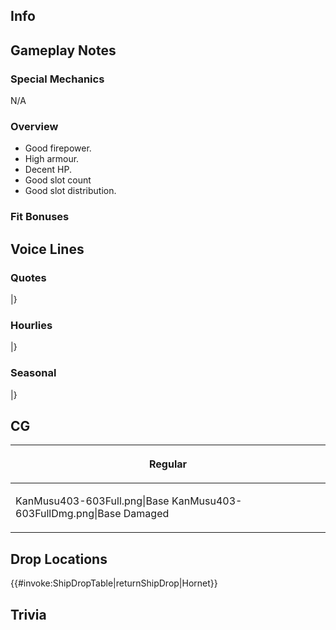 ==Info==
{{KanmusuInfo|ID=403-603}}
{{KanmusuInfo|ID=1704-704}}

==Gameplay Notes==
===Special Mechanics===
N/A

===Overview===
* Good firepower.
* High armour.
* Decent HP.
* Good slot count
* Good slot distribution.

===Fit Bonuses===
{{:{{BASEPAGENAME}}/Equipment Bonuses}}

==Voice Lines==
===Quotes===
{{ShipquoteHeader}}
{{ShipquoteKai
|scenario = Introduction
|origin =そう。貴方が噂の提督なの。よろしくね。私はUSS CV-8, Hornet. I'm looking forward to you.
|translation =I see. So you're the Admiral I've heard about. Pleasure meeting you. I'm USS CV-8, Hornet. I'm looking forward to working with you.
}}
{{ShipquoteKai|kai = true|scenario = Introduction
|origin =USS CV-8, Hornet. 出撃準備は出来ているわ。Let's get through this together. 提督、一緒に頑張りましょう。
|translation =USS CV-8, Hornet. Sortie preparations are complete. Let's get through this together. Admiral, let's give it our all.
}}
{{ShipquoteKai
|scenario = Library
|origin =Yorktown級航空母艦三番艦、USS Hornetよ。ミッドウェー, そしてサンタ．クルーズ諸島沖で全盛期の日本機動部隊と真正面から対決したわ。飛龍、そして翔鶴瑞鶴も強かった。シャングリラ伝説も私よ？覚えておきなさい。
|translation =I'm the third of the Yorktown-class carriers, the USS Hornet. At Midway and off the Santa Cruz Islands, I faced down the full-strength of the IJN carrier task forces. Hiryuu, plus Shoukaku and Zuikaku, were strong. I'm also the legendary "Shangri La"<ref>The Doolittle Raid bombers were launched from USS ''Hornet''. This was kept secret for a year - FDR referred to the mysterious source of the raid as "Shangri-La"</ref>. Remember my service well.
}}
{{ShipquoteKai
|scenario = Secretary 1
|origin =Did you call me?
|translation =Did you call me?
}}
{{ShipquoteKai|kai = true|scenario = Secretary 1
|origin =My turn? Ok.
|translation =My turn? Ok.
}}
{{ShipquoteKai
|scenario = Secretary 2
|origin =そう、私がHornetよ。覚えておいて。
|translation =Yes, I'm Hornet. Don't forget that.
}}
{{ShipquoteKai|kai = true|scenario = Secretary 2
|origin =シャングリラ？ん。そうね。どこかしら？
|translation =Shangri La? Heh. Right, I wonder where that is?
}}
{{ShipquoteKai
|scenario = Secretary 3
|origin =何、Northampton? あんまり引っ張んないでって、ん、はっ？あなた、提督、何をしているの？えっ？曳航の演習？ん、いらないわ、その演習。艦爆隊、発艦始め！
|translation =What is it, Northampton? I told you not to tug on- wait, huh? It's you, Admiral? What're you doing? Huh? "Towing practice"<ref>At Santa Cruz, ''Hornet'' was seriously damaged by Japanese bombers. ''Northampton'' was able to tow ''Hornet'' for a brief time before ''Hornet'' succumbed to a final torpedo bomber attack.</ref>? Hmph, I don't need that. Dive bomber squadrons, begin takeoff!
}}
{{ShipquoteKai
|scenario = Idle
|origin =あら、翔鶴。あなた、私と全然似ていないけど、どこが通じるところが、ね、ある気がするの。なんて言うの？Feeling?星回りかしら？まあ、何でもいいわ。今度、鎮守府のバーで一杯やりましょう？私、おごるわ。
|translation =Oh hello, Shoukaku. We aren't anything alike, but I feel like there's something that, you know, connects us<ref>''Shoukaku'' was similar heavily damaged by dive bombers at Santa Cruz, from ''Hornet'', but she survived.</ref>. What's the word? A feeling? Destiny written in the stars? Well, in any case, would you like to have a drink together at the base bar? It's my treat.
}}
{{ShipquoteKai
|scenario = Secretary Married
|origin =Coffee入れたわ。飲むでしょう？はい。あぁ、これ？頑張っている差し入れ。私の手作りのapple pie. 好きでしょう？Cinnamonちょっと多めの。
|translation =I made coffee. You'll have some, right? Here. Oh, this? A little pick-me-up for your hard work. It's my handmade apple pie. You like it, right? It's got a bit of extra cinnamon. 
}}
{{ShipquoteKai
|scenario = Wedding
|origin =えっ？SaraやBig Eじゃなくて、私？あぁ、そう。ん。いっ、いい趣味ね、悪くはないわ。でもサイズ、合うかな…あっ、ぴったり。じゃあ仕方ない、yesよ。
|translation =Eh? Not Sara or Big E, but me? Uh, okay... Hm? Y-You have good taste, it's not bad. But is the size right...? Ah, it's perfect. Then I have to say "yes".
}}
{{ShipquoteKai
|scenario = Looking At Scores
|origin =Information? 大事よ、何よりも。
|translation =Information? That's critical, more so than anything<ref>Counterintelligence was crucial to the American victory at Midway.</ref>.
}}
{{ShipquoteKai
|scenario = Joining A Fleet
|origin =Task Force flagship, Hornet, weigh anchor!
|translation =Task Force flagship, Hornet, weigh anchor!
}}
{{ShipquoteKai
|scenario = Equipment 1
|origin =ふん、いい機体ね。悪くはないわ。
|translation =Hmm, these're good planes. Not bad.
}}
{{ShipquoteKai
|scenario = Equipment 2
|origin =そんなのでいいの？Really?まあ、いいけど…
|translation =We're going with that? Really? Well, fine...
}}
{{ShipquoteKai
|scenario = Equipment 3
|origin =No problem.
|translation =No problem.
}}
{{ShipquoteKai
|scenario = Supply
|origin =That would be great! 助かるわ。
|translation =That would be great! You're a life-saver.
}}
{{ShipquoteKai
|scenario = Docking Minor
|origin =少し汗をかいちゃった。Showerいただくわね。
|translation =I broke a bit of a sweat. I'll be taking a shower, okay?
}}
{{ShipquoteKai
|scenario = Docking Major
|origin =敵もなかなかやるわ。体、直しておかないと。
|translation =The enemy's pretty good. I need to get my body fixed up.
}}
{{ShipquoteKai
|scenario = Construction
|origin =できたわ。早いものね。
|translation =It's done. That was fast, huh?
}}
{{ShipquoteKai
|scenario = Returning From Sortie
|origin =Fleetが港に戻ったわ。皆、ご苦労様。
|translation =The fleet has returned to port. Thanks for hanging in there, everyone.
}}
{{ShipquoteKai
|scenario = Starting A Sortie
|origin =USS CV-8, Hornet, 出撃します。第十六任務部隊、前へ！
|translation =USS CV-8, Hornet, sortieing. Task Force 16<ref>''Hornet's'' assignment during the Doolittle Raid and Midway.</ref>, forward!
}}
{{ShipquoteKai|kai = true|scenario = Starting A Sortie
|origin =USS CV-8, Hornet, 出撃します。第十七任務部隊、前へ！敵機動部隊を撃滅する！
|translation =USS CV-8, Hornet, sortieing. Task Force 17<ref>''Hornet's'' assignment during Santa Cruz.</ref>, forward! Wipe out the enemy carrier task force!
}}
{{ShipquoteKai
|scenario = Battle Start
|origin =さぁ、始めましょうか？Hornet攻撃隊、発艦始めなさい！
|translation =Now then, shall we begin? Hornet attack squadrons, begin takeoff!
}}
{{ShipquoteKai
|scenario = Attack
|origin =さっ、行きなさい！
|translation =Now! Get going!
}}
{{ShipquoteKai
|scenario = Air Battle/Daytime Spotting/Night Battle Attack
|origin =そこね！逃がさないわ！
|translation =There you are! You're not getting away!
}}
{{ShipquoteKai|kai = true|scenario = Air Battle/Daytime Spotting/Night Battle Attack
|origin =元より相打ち覚悟よ！逃がさないわ！
|translation =I'm prepared to trade blows this time! You're not getting away!
}}
{{ShipquoteKai
|scenario = Night Battle
|origin =夜か…？あまり好きじゃないけど…追ってみましょうか！？
|translation =Night, huh...? I'm not a fan, but... let's give chase!
}}
{{ShipquoteKai
|scenario = MVP
|origin =この戦い、Hornetの戦果が大きいって言うの？まあ、そうなるか。ごめんね、皆。せっかくだからもらっておくけど、もちろん、これは皆の戦果よ。
|translation =Are you saying I played a big part in this battle? Well, I guess so. Sorry, everyone. I'll take it and all, but this is obviously the result of everyone's efforts.
}}
{{ShipquoteKai
|scenario = Minor Damage 1
|origin =げはっ！食らった！飛行甲板？
|translation =Gahh! They got me! In the flight deck?
}}
{{ShipquoteKai
|scenario = Minor Damage 2
|origin =げへっ！これ、やばいか？いえ、まだよ…
|translation =Gehh! Is this, it? No, not yet...
}}
{{ShipquoteKai
|scenario = Major Damage
|origin =やってくれる…でも、これ以上はやらせない！誘爆を、火災を防ぐの。甲板の機は海へ投棄！もう、艦は捨てないわ！
|translation =They got me good... but I won't let them have their way! Don't let the explosions or fire spread. Ditch any planes on deck into the sea! We won't lose the ship!
}}
{{ShipquoteKai
|scenario = Sunk
|origin =火が…火が消えないわ…艦を包んで、傾いていく…何？あの子、奇麗に描いてよ…お願い、ね？
|translation =The fires... the fires won't stop... they're engulfing me... I'm listing... what? That girl, draw her beautifully too... please, would you?<ref>After sinking the USS Hornet, the captain of ''Akigumo'' ordered that pictures be taken for a report to the Naval General Staff before finishing her off. However, the navigation officer noted that it was too dark for pictures, so the order was changed to sketching instead. The designated artist couldn't make out the details because of the darkness so searchlights were lit to illuminate the wreck.</ref>
}}
|}
<references/>
{{clear}}

===Hourlies===
{{ShipquoteHeader|type = hourly}}
{{ShipquoteKai|kai = true
|scenario = 00:00
|origin =いいわ。今日は私Hornetが、あなたのsecretaryを務めてあげる。No problem.
|translation =Very well. Today I, Hornet, will be your secretary. No problem.
}}
{{ShipquoteKai|kai = true
|scenario = 01:00
|origin =It's 1 at midnight. まずはcoffeeを入れましょうか。ブラックでいい？
|translation =It's 1 at night. Let's start with some coffee. Do you take it black?
}}
{{ShipquoteKai|kai = true
|scenario = 02:00
|origin =It's 2 at midnight. 結構書類溜まってるのね、大変。どれから片付ていきましょうか？
|translation =It's 2 at night. The documents sure have piled up, that's rough. Where do you plan to start?
}}
{{ShipquoteKai|kai = true
|scenario = 03:00
|origin =It's 3 at midnight. あら、これは翔鶴たちの補給関連ね？ふうん、なるほど。ふん、ふん。まあ、いいでしょう。
|translation =It's 3 at night. Oh my, these have to do with the refueling of Shoukaku and the others, right? Hmmmm, I see. Mhm, mhm. Well, it's fine.
}}
{{ShipquoteKai|kai = true
|scenario = 04:00
|origin =It's 4. あら、もうこんな時間。もうすぐ朝ね。提督、coffeeお代わり、どう？ん、了解よ。
|translation =It's 4. My, it's so late. It's almost morning already. Admiral, would you like some more coffee? Mhm, roger that.
}}
{{ShipquoteKai|kai = true
|scenario = 05:00
|origin =It's 5 in the morning. 提督、good morning. さぁ、一日が始まるわ。準備しましょう。
|translation =It's 5 in the morning. Good morning, Admiral. Well then, the day is starting. Let's get ready.
}}
{{ShipquoteKai|kai = true
|scenario = 06:00
|origin =It's 6 in the morning. Fleetの皆も起きましょう。Good morning, everybody!
|translation =It's 6 in the morning. Let's wake up everyone in the fleet. Good morning, everybody!
}}
{{ShipquoteKai|kai = true
|scenario = 07:00
|origin =It's 7 in the morning. さぁ、Hornet morningを召し上がれ！まずは、orange juice、fried eggにbacon, 焼きたてtoastと手作りjam. Enjoy!
|translation =It's 7 in the morning. Now then, dig into the Hornet morning special! First of all, orange juice. Bacon, fried eggs, and handmade jam on fresh toast. Enjoy!
}}
{{ShipquoteKai|kai = true
|scenario = 08:00
|origin =It's 8 in the morning. 食後のcoffee, お代わりはいかが？…はい。
|translation =It's 8 in the morning. Would you like a refill on your after-meal coffee? Here.
}}
{{ShipquoteKai|kai = true
|scenario = 09:00
|origin =It's 9 in the morning. さぁ、提督、今日も始めましょうか？抜錨しましょう！
|translation =It's 9 in the morning. Well, Admiral, shall we start another day? Let's weigh anchor!
}}
{{ShipquoteKai|kai = true
|scenario = 10:00
|origin =It's 10 in the morning. あら、翔鶴、morning. 瑞鶴も。
|translation =It's 10 in the morning. Oh, morning, Shoukaku. You too, Zuikaku.
}}
{{ShipquoteKai|kai = true
|scenario = 11:00
|origin =It's 11 in the morning. もうすぐお昼ね。翔鶴たちもlunch、一緒にどう？
|translation =It's 11 in the morning. Almost lunch, huh. Shoukaku, would all of you like to have lunch with us?
}}
{{ShipquoteKai|kai = true
|scenario = 12:00
|origin =It's noon. さぁ、lunchにしましょう。翔鶴、瑞鶴、Hornet sandwichの味はどう？そう？よかった。
|translation =It's noon. Okay, let's do lunch. Shoukaku, Zuikaku, how did my Hornet sandwiches taste? Really? Great.
}}
{{ShipquoteKai|kai = true
|scenario = 13:00
|origin =It's 1 in the afternoon. 翔鶴、じゃあ、またね。See you.
|translation =It's 1 in the afternoon. Alright Shoukaku, till next time. See you.
}}
{{ShipquoteKai|kai = true
|scenario = 14:00
|origin =It's 2 in the afternoon. えっ？Doolittle squadron? そうね。少し、ドキドキしたわ。
|translation =It's 2 in the afternoon. Eh? The Doolittle squadron? Yeah, it did get my heart racing, just a little.
}}
{{ShipquoteKai|kai = true
|scenario = 15:00
|origin =It's 3 in the afternoon. お茶にしましょう。提督、pancakeでも焼きましょうか？
|translation =It's 3 in the afternoon. Let's do tea. Should I make some pancakes too, Admiral?
}}
{{ShipquoteKai|kai = true
|scenario = 16:00
|origin =It's 4 in the afternoon. あら、あなたたちは…たしか、秋雲、巻雲、だったかしら？何、私にご用？Modelを？ん、考えておくわ。
|translation =It's 4 in the afternoon. Oh, you two... Akigumo and Makigumo<ref>''Akigumo'' and ''Makigumo'' scuttled ''Hornet'' together</ref>, was it? Did you need something? You want me to model for you? Uhmm, I'll think about it.
}}
{{ShipquoteKai|kai = true
|scenario = 17:00
|origin =It's 5 in the afternoon. Sunset... 奇麗ね。この海の夕日も、好きよ。
|translation =It's 5 in the afternoon. The sunset... it's beautiful. I like the sunsets on this sea too.
}}
{{ShipquoteKai|kai = true
|scenario = 18:00
|origin =It's 6 in the evening. さぁ、dinnerは何が食べたい？お肉？そうね…じゃ、steakにしましょうか？ Sirloinでいい？Ok.
|translation =It's 6 in the evening. Alright, what do you want for dinner? Meat? Then...  how about steak? You fine with sirloin? Okay.
}}
{{ShipquoteKai|kai = true
|scenario = 19:00
|origin =It's 7 in the evening. お待ち遠様。Hornet拘りのmedium rare. さぁ、召し上がれ！飲み物はbeerでいい？どうぞ。
|translation =It's 7 in the evening. Thanks for waiting. The Hornet special, medium rare. Now eat up! What would you like to drink, beer? Here you go.
}}
{{ShipquoteKai|kai = true
|scenario = 20:00
|origin =It's 8 at night. 提督、今日のdessertは何がいいかしら？Hornet特製のapple pieはどう？Ok. さぁ、vanilla iceと一緒に召し上がれ。美味しいのよ。
|translation =It's 8 at night. What should we have for dessert, Admiral? How about my Hornet special apple pie? Ok. Now make sure to eat it with vanilla ice cream. It's delicious.
}}
{{ShipquoteKai|kai = true
|scenario = 21:00
|origin =It's 9 at night. 食後のcoffee, 入れ直しましょう。はい。はぁぁ。Big Eは今頃、どうしているかしら？
|translation =It's 9 at night. I'll make some more after-meal coffee. Here. Hahhh. I wonder how Big E's doing nowadays?
}}
{{ShipquoteKai|kai = true
|scenario = 22:00
|origin =It's 10 a- ん、んっ！？眩しい！何？Searchlight? もう、誰！？　あっ、あなたは、秋雲。やめなさい、何を描いているの。えっ、何これ、どういうこと！？
|translation =It's 10 a- ng, nghh! So bright! What is that, a searchlight? Jeez, who is it!? Y-You're Akigumo. What're you drawing, stop it! Eh, what is this, what's the meaning of this!?<ref>A reference to a crewman on Akigumo drawing her wreck as evidence she was sunk. Since she was sunk late at night, she had to be illuminated for the crewman to get enough light to draw.</ref>
}}
{{ShipquoteKai|kai = true
|scenario = 23:00
|origin =It's 11 at night. まったく、あの子たちは…提督からも、今度一言いってやってください。悪い子じゃないんだけど…まったく…
|translation =It's 11 at night. Jeez, those girls... and Admiral, tell them off properly next time. It's not like they're bad girls or anything but... I swear...
}}
|}
<references/>
{{clear}}

===Seasonal===
{{SeasonalHeaderOld}}
{{SeasonalQuote
|scenario = [[Seasonal/Autumn_2020|Autumn 2020]]
|origin = 鎮守府秋祭り？楽しそうね。一緒に行きましょう。
|translation =	The Naval Base Autumn Festival? Sounds fun. Let's go together.
|audio = Hornet_Autumn_2020_Secretary_1.mp3
|notes = 
}}
{{SeasonalQuote
|scenario = [[Seasonal/Christmas_2020|Christmas 2020]]
|origin = Christmasね？今日は陽気に騒ぎたいはね？あら、美味しそうなターキーグリル。提督も一つどう？うん？なにか目が泳いてるわよ。どうしたの？なに？
|translation =	It's Christmas huh? This day really brings out the good cheer, don't you think? Oh my, that grilled turkey looks delicious. Would you like some, Admiral? You look kind of nervous. What's wrong? What?
|audio = Hornet_Christmas_2020_Secretary_1.mp3
|notes = 
}}
{{SeasonalQuote
|scenario = [[Seasonal/End_of_Year_2020|End of Year 2020]]
|origin = I see. New Yearの前に、鎮守府をcleaningするわけね。OK、私は何をやればいい？差し入れ用に得意なapple pie、焼けましょうか？ 
|translation =	I see. We need to clean the Naval Base before the New Year. OK, what should I do? Shall I bake my special apple pie as a snack? 
|audio = Hornet_Year_End_2020_Secretary_1.mp3
|notes = 
}}
{{SeasonalQuote
|scenario = [[Seasonal/Setsubun_2021|Setsubun 2021]]
|origin = 来たわね。噂のセツブンフェス。Saraからも聞いてるわ。演習も対策もバッチリよ。私達の鬼役は誰が担当なの？えぇ？翔鶴？あなたなの？はぁ。運命は非情ね。仕方がないわ。全力で行くしかないわね。攻撃隊、発艦用意！
|translation =	It's here. The rumoured "Setsubun Festival". I heard about it from Sara. I've drilled for this and my countermeasures are ready. Who is our oni? Huh? Shoukaku? It's you? *sigh* Fate is cruel. I gotta do what I gotta do then. I'll come at you with all I got. Attack squadrons, ready for takeoff!
|audio = Hornet_Setsubun_2021_Secretary_1.mp3
|notes = 
}}
{{SeasonalQuote
|scenario = [[Seasonal/Valentine's_Day_2021|Valentine's Day 2021]]
|origin = 提督、Hornet手作りchocolate、差し上げます。ぜひ召し上がって。少しシナモンを効かせているの。
|translation = Admiral, this handmade chocolate is for you. Please enjoy. I've spiced it up with a little cinnamon.
|audio = Hornet_Valentines_2021_Secretary_1.mp3
|notes = 
}}
{{SeasonalQuote
|scenario = [[Seasonal/White_Day_2021|White Day2021]]
|origin =提督、これを？Chocolateのお返しに？That would be great。いただくわ。
|translation =	Admiral, what's this? A gift in return for the chocolates? That would be great. I accept. 
|audio = Hornet_White_Day_2021_Secretary_1.mp3
|notes =
}}
{{SeasonalQuote
|scenario = [[Seasonal/Coming_of_Spring_2021|Coming of Spring 2021]]
|origin =まぁ、これが噂に聞いたoutdoor party、「オハナミ」ね。いいじゃない。Barbequeはどこでやるのかしら？えぇ？しない？Really? 
|translation =	Oh, so this is that "ohanami" outdoor party I've heard about. It's nice. Where should I set up the barbecue? Eh? I don't need to? Really? 
|audio = Hornet_Spring_2021_Secretary_1.mp3
|notes =
}}
{{SeasonalQuote
|scenario = [[Seasonal/Eighth_Anniversary|8th Anniversary]]
|origin = 8th Fleet Anniversary. お祝いね。提督、おめでとう。私も二年目ってことか。早いものね。今年もよろしく頼むわね。
|translation =	It's the fleet's 8th Anniversary. Time to celebrate. Admiral, congrats. This means it's my 2nd year huh? Time flies. I'm counting on you this year too.
|audio = Hornet_8th Anniversary_Secretary_1.mp3
|notes = 
}}
{{SeasonalQuote
|scenario = [[Seasonal/Rainy_Season_2021|Rainy Season 2021]]
|origin =  	この季節、ここじゃ「ツーユー」って言うらしいけど、雨ばっかりで、私はあんまり好きではないわ。
|translation =	I know they call this season "to you" here, but I don't really like all this rain. 	
|audio = Hornet_Rainy Season 2021_Secretary_1.mp3
|notes = 
}}
|}<references/>

{{clear}}

==CG==
{| class="mw-collapsible mw-collapsed wikitable" style="width: 100%;"
!Regular
|-
|<gallery>
KanMusu403-603Full.png|Base
KanMusu403-603FullDmg.png|Base Damaged
</gallery>
|}

==Drop Locations==
{{#invoke:ShipDropTable|returnShipDrop|Hornet}}

==Trivia==

{{Shiplist}}